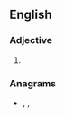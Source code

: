 ==English==

===Adjective===
{{head|en|adjective comparative form}}

# {{en-comparative of|seedy}}

===Anagrams===
* {{l|en|Desiree}}, {{l|en|Desirée}}, {{l|en|Désirée}}